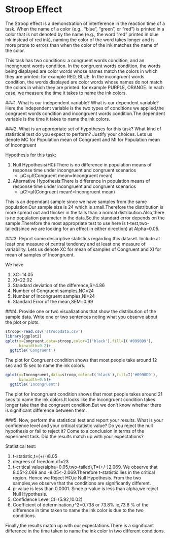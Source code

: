 
Stroop Effect
========================================================


The Stroop effect is a demonstration of interference in the reaction time of a task. When the name of a color (e.g., "blue", "green", or "red") is printed in a color that is not denoted by the name (e.g., the word "red" printed in blue ink instead of red ink), naming the color of the word takes longer and is more prone to errors than when the color of the ink matches the name of the color.

This task has two conditions: a congruent words condition, and an incongruent words condition. In the congruent words condition, the words being displayed are color words whose names match the colors in which they are printed: for example RED, BLUE. In the incongruent words condition, the words displayed are color words whose names do not match the colors in which they are printed: for example PURPLE, ORANGE. In each case, we measure the time it takes to name the ink colors.

###1. What is our independent variable? What is our dependent variable?
Here,the independent variable is the two types of conditions we applied,the congruent words condition and incongruent words condition.The dependent variable is the time it takes to name the ink colors.

###2. What is an appropriate set of hypotheses for this task? What kind of statistical test do you expect to perform? Justify your choices.
Lets us denote MC for Population mean of Congruent and MI for Population mean of Incongruent

Hypothesis for this task:

1. Null Hypothesis(H0):There is no difference in population means of response time under incongruent and           congruent scenarios
   + µC=µI(Congruent mean=Incongruent mean)
2. Alternative Hypothesis:There is difference in population means of response time under incongruent and           congruent scenarios    
   + µC!=µI(Congruent mean!=Incongruent mean)
                           
This is an dependant sample since  we have samples from the same population.Our sample size is 24 which is small.Therefore the distribution is more spread out and thicker in the tails than a normal distribution.Also,there is no population parameter in the data.So,the standard error depends on the sample.Therefore the most appropriate test to use here is t-test,two-tailed(since we are looking for an effect in either direction) at Alpha=0.05.

###3. Report some descriptive statistics regarding this dataset. Include at least one measure of central tendency and at least one measure of variability.
Lets us denote XC for mean of samples of Congruent and XI for mean of samples of Incongruent.

We have

1. XC=14.05
2. XI=22.02
3. Standard deviation of the difference,S=4.86
5. Number of Congruent samples,NC=24
6. Number of Incongruent samples,NI=24
7. Standard Error of the mean,SEM=0.99

###4. Provide one or two visualizations that show the distribution of the sample data. Write one or two sentences noting what you observe about the plot or plots.
```{r echo=FALSE, message=FALSE, warning=FALSE}
stroop<-read.csv('stroopdata.csv')
library(ggplot2)
qplot(x=Congruent,data=stroop,color=I('black'),fill=I('#0990D9'),
      binwidth=0.2)+
  ggtitle('Congruent')

```

The plot for Congruent condition shows that most people take around 12 sec and 15 sec to name the ink colors.

```{r echo=FALSE, message=FALSE, warning=FALSE}
qplot(x=Incongruent,data=stroop,color=I('black'),fill=I('#0990D9'),
      binwidth=0.5)+
  ggtitle('Incongruent')
```

The plot for Incongruent condition shows that most people takes around 21 secs to name the ink colors.It looks like the Incongruent condition takes longer take than the congruent condition.But we don't know whether there is significant difference between them.



###5. Now, perform the statistical test and report your results. What is your confidence level and your critical statistic value? Do you reject the null hypothesis or fail to reject it? Come to a conclusion in terms of the experiment task. Did the results match up with your expectations?

Statistical test:

1. t-statistic,t=(+/-)8.05
2. degrees of freedom,df=23
3. t-critical value(alpha=0.05,two-tailed),T=(+/-)2.069.
We observe that 8.05>2.069 and -8.05<-2.069.Therefore t-statistic lies in the critical region.
Hence we Reject HO,ie Null Hypothesis.
From the two samples,we observe that the conditions are significantly different.
4. p-value is less than 0.0001.
Since p-value is less than alpha,we reject Null Hypothesis.
5. Confidence Level,CI=(5.92,10.02)
6. Coefficient of determination,r^2=0.738 or 73.8% ie,73.8 % of the difference in time taken to name the ink color is due to the two conditions.

Finally,the results match up with our expectations.There is a significant difference in the time taken to name the ink color in two different conditions. 



